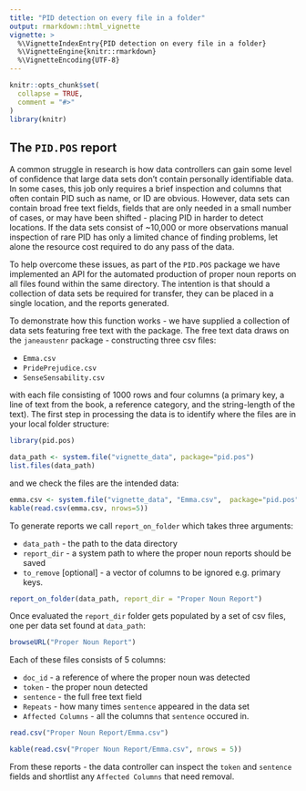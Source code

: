 ```yaml
---
title: "PID detection on every file in a folder"
output: rmarkdown::html_vignette
vignette: >
  %\VignetteIndexEntry{PID detection on every file in a folder}
  %\VignetteEngine{knitr::rmarkdown}
  %\VignetteEncoding{UTF-8}
---
```


```r
knitr::opts_chunk$set(
  collapse = TRUE,
  comment = "#>"
)
library(knitr)
```

## The `PID.POS` report

A common struggle in research is how data controllers can gain some level of confidence that large data sets don't contain personally identifiable data.  In some cases, this job only requires a brief inspection and columns that often contain PID such as name, or ID are obvious.  However, data sets can contain broad free text fields, fields that are only needed in a small number of cases, or may have been shifted - placing PID in harder to detect locations.  If the data sets consist of ~10,000  or more observations manual inspection of rare PID has only a limited chance of finding problems, let alone the resource cost required to do any pass of the data.   

To help overcome these issues, as part of the `PID.POS` package we have implemented an API for the automated production  of proper noun reports on all files found within the same directory.  The intention is that should a collection of data sets be required for transfer, they can be placed in a single location, and the reports generated. 

To demonstrate how this function works - we have supplied a collection of data sets featuring free text with the package.  The free text data draws on the `janeaustenr` package - constructing three csv files:

* `Emma.csv`
* `PridePrejudice.csv`
* `SenseSensability.csv`

with each file consisting of 1000 rows and four columns (a primary key, a line of text from the book, a reference category, and the string-length of the text).  The first step in processing the data is to identify where the files are in your local folder structure:

```r
library(pid.pos)

data_path <- system.file("vignette_data", package="pid.pos")
list.files(data_path)
```
and we check the files are the intended data:

``` r
emma.csv <- system.file("vignette_data", "Emma.csv",  package="pid.pos")
kable(read.csv(emma.csv, nrows=5))
```
To generate reports we call `report_on_folder` which takes three arguments:

* `data_path` - the path to the data directory
* `report_dir` - a system path to where the proper noun reports should be saved
* `to_remove` [optional] - a vector of columns to be ignored e.g. primary keys.

``` r
report_on_folder(data_path, report_dir = "Proper Noun Report")
```

Once evaluated the `report_dir` folder  gets populated by a set of csv files, one per data set found at `data_path`:

``` r
browseURL("Proper Noun Report")
```

Each of these files consists of 5 columns:

* `doc_id` - a reference of where the proper noun was detected
* `token` - the proper noun detected
* `sentence` - the full free text field
* `Repeats` - how many times `sentence` appeared in the data set
* `Affected Columns` - all the columns that `sentence` occured in.

``` r
read.csv("Proper Noun Report/Emma.csv")
```

``` r
kable(read.csv("Proper Noun Report/Emma.csv", nrows = 5))
```

From these reports - the data controller can inspect the `token` and `sentence` fields and shortlist any `Affected Columns` that need removal.



